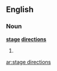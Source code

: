 ==English==

===Noun===
'''[[stage]] [[direction]]s'''

# {{plural of|[[stage direction]]}}

[[ar:stage directions]]